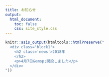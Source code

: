 ---
title: お知らせ
output:
  html_document:
    toc: false
    css: site_style.css
---

```{r echo=FALSE}
knitr::asis_output(htmltools::htmlPreserve("
  <div class='block1'>
    <h2 class='news'>2018年
    </h2>
    <p>4月7日&emsp;開設しました</p>
  </div>
"))
```